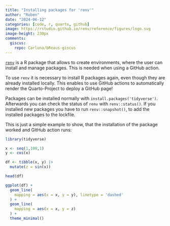 ```yaml
---
title: "Installing packages for 'renv'"
author: "Ruben"
date: "2024-06-12"
categories: [code, r, quarto, github]
image: https://rstudio.github.io/renv/reference/figures/logo.svg
image-height: 230px
comments:
  giscus:
    repo: Carluna/bReaus-giscus
---
```


[`renv`](https://rstudio.github.io/renv/articles/renv.html){target="_blank"} is a R package that allows to create environments, where the user can install and manage packages. This is needed when using a GitHub action.

To use `renv` it is necessary to install R packages again, even though they are already installed locally.
This enables to use GitHub actions to automatically render the Quarto-Project to deploy a GitHub page!

Packages can be installed normally with `install.packages('tidyverse')`. Afterwards you can check the status of `renv` with `renv::status()`. If you installed new packages you have to run `renv::snapshot()`, to add the installed packages to the lockfile.

This is just a simple example to show, that the installation of the package worked and GitHub action runs:
```r
library(tidyverse)
```

```r
x <- seq(1,100,1)
y <- cos(x)

df <- tibble(x, y) |>
  mutate(z = sin(x))

head(df)
```

```r
ggplot(df) +
  geom_line(
    mapping = aes(x = x, y = y), linetype = 'dashed' 
  ) +
  geom_line(
    mapping = aes(x = x, y = z)
  ) +
  theme_minimal()
```

